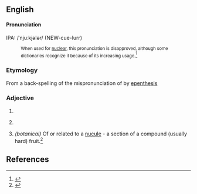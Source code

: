 ==English==
====Pronunciation====
IPA: /ˈnjuːkjələr/ (NEW-cue-lurr) 
:<small> When used for [[nuclear]], this pronunciation is disapproved, although some dictionaries recognize it because of its increasing usage.</small><ref>{{cite web|
| author = Arnold Zwicky
| url = http://itre.cis.upenn.edu/%7Emyl/languagelog/archives/001133.html
| title= The thin line between error and mere variation
| date = [[June 29]] [[2004]]
| accessdate = 2006-10-23
}}</ref> 

===Etymology===
From a back-spelling of the mispronunciation of {{term|nuclear}} by [[w:Epenthesis|epenthesis]]

===Adjective===
{{en-adj-notcomp}}

# {{misspelling of|nuclear}}
# {{nonstandard|or|jocular}} {{alternative form of|nuclear}}
# ''(botanical)'' Of or related to a [[nucule]] - a section of a compound (usually hard) fruit.<ref>{{cite book|title=Oxford English Dictionary, ''nucule'' adj. (1)}}</ref>

== References ==
<references>